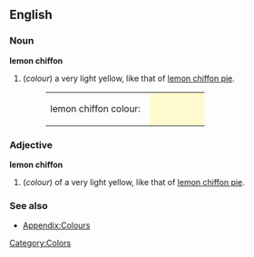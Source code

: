 ==English==

===Noun===
'''lemon chiffon'''
#(''colour'') a very light yellow, like that of [[lemon chiffon pie]].
#:<table><tr><td>lemon chiffon colour: &nbsp;</td><td bgcolor="#FFFACD" width="80">&nbsp; </td></tr></table>

===Adjective===
'''lemon chiffon'''
#(''colour'') of a very light yellow, like that of [[lemon chiffon pie]].

===See also===
*[[Wiktionary_Appendix:Colours|Appendix:Colours]]

[[Category:Colors]]
